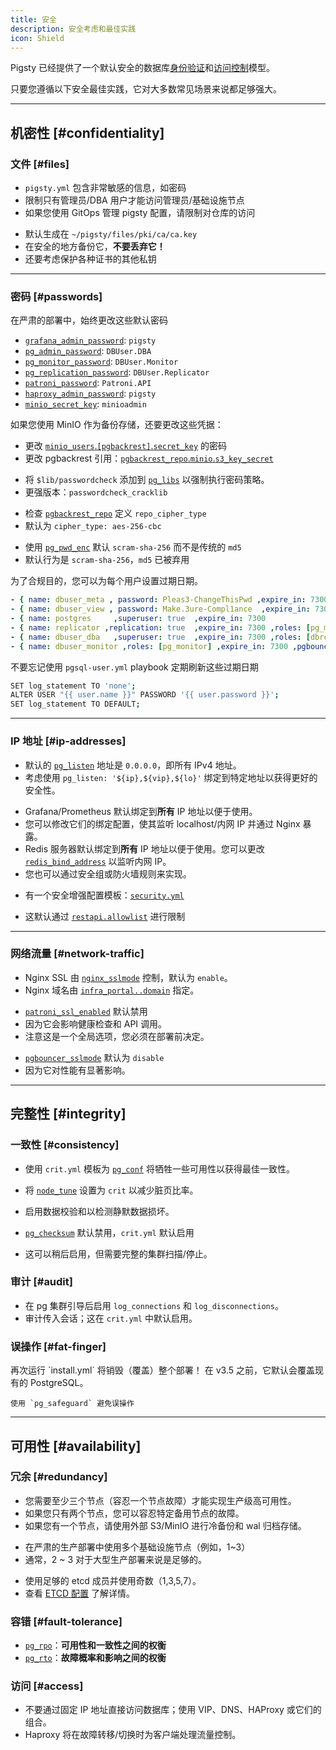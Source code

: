 ```yaml
---
title: 安全
description: 安全考虑和最佳实践
icon: Shield
---
```



Pigsty 已经提供了一个默认安全的数据库[身份验证](/zh/pgsql/hba/)和[访问控制](/zh/pgsql/acl)模型。

只要您遵循以下安全最佳实践，它对大多数常见场景来说都足够强大。



------

## 机密性 [#confidentiality]

### 文件 [#files]

<Callout title="保护您的 pigsty 配置文件" type="warn">

- `pigsty.yml` 包含非常敏感的信息，如密码
- 限制只有管理员/DBA 用户才能访问管理员/基础设施节点
- 如果您使用 GitOps 管理 pigsty 配置，请限制对仓库的访问

</Callout>

<Callout title="保护您的 CA 私钥" type="warn">

- 默认生成在 `~/pigsty/files/pki/ca/ca.key`
- 在安全的地方备份它，**不要丢弃它！**
- 还要考虑保护各种证书的其他私钥

</Callout>




------

### 密码 [#passwords]

<Callout title="不要使用默认密码" type="error">

在严肃的部署中，始终更改这些默认密码

- [`grafana_admin_password`](/zh/infra/param#grafana_admin_password): `pigsty`
- [`pg_admin_password`](/zh/pgsql/param#pg_admin_password): `DBUser.DBA`
- [`pg_monitor_password`](/zh/pgsql/param#pg_monitor_password): `DBUser.Monitor`
- [`pg_replication_password`](/zh/pgsql/param#pg_replication_password): `DBUser.Replicator`
- [`patroni_password`](/zh/pgsql/param#patroni_password): `Patroni.API`
- [`haproxy_admin_password`](/zh/node/param#haproxy_admin_password): `pigsty`
- [`minio_secret_key`](/zh/minio/param#minio_secret_key): `minioadmin`

</Callout>
    
<Callout title="更改 MinIO 凭据和 pgbackrest 引用" type="warn">

如果您使用 MinIO 作为备份存储，还要更改这些凭据：

- 更改 [`minio_users`.`[pgbackrest]`.`secret_key`](/zh/minio/param#minio_users) 的密码
- 更改 pgbackrest 引用：[`pgbackrest_repo`.`minio`.`s3_key_secret`](/zh/pgsql/param#pgbackrest_repo)

</Callout>

<Callout title="使用 passwordcheck 扩展强制使用强密码" type="warn">

- 将 `$lib/passwordcheck` 添加到 [`pg_libs`](/zh/pgsql/param#pg_libs) 以强制执行密码策略。
- 更强版本：`passwordcheck_cracklib`

</Callout>

<Callout title="使用加密算法加密远程备份" type="warn">

- 检查 [`pgbackrest_repo`](/zh/pgsql/param#pgbackrest_repo) 定义 `repo_cipher_type`
- 默认为 `cipher_type: aes-256-cbc`

</Callout>


<Callout title="为 PostgreSQL 使用高级密码加密方法" type="warn">

- 使用 [`pg_pwd_enc`](/zh/pgsql/param#pg_pwd_enc) 默认 `scram-sha-256` 而不是传统的 `md5`
- 默认行为是 `scram-sha-256`，`md5` 已被弃用

</Callout>

<Callout title="为业务用户密码添加过期日期" type="warn">

为了合规目的，您可以为每个用户设置过期日期。

```yaml
- { name: dbuser_meta , password: Pleas3-ChangeThisPwd ,expire_in: 7300 ,pgbouncer: true ,roles: [ dbrole_admin ]    ,comment: pigsty admin user }
- { name: dbuser_view , password: Make.3ure-Compl1ance  ,expire_in: 7300 ,pgbouncer: true ,roles: [ dbrole_readonly ] ,comment: read-only viewer for meta database }
- { name: postgres     ,superuser: true  ,expire_in: 7300                        ,comment: system superuser }
- { name: replicator ,replication: true  ,expire_in: 7300 ,roles: [pg_monitor, dbrole_readonly]   ,comment: system replicator }
- { name: dbuser_dba   ,superuser: true  ,expire_in: 7300 ,roles: [dbrole_admin]  ,pgbouncer: true ,pool_mode: session, pool_connlimit: 16 , comment: pgsql admin user }
- { name: dbuser_monitor ,roles: [pg_monitor] ,expire_in: 7300 ,pgbouncer: true ,parameters: {log_min_duration_statement: 1000 } ,pool_mode: session ,pool_connlimit: 8 ,comment: pgsql monitor user }
```

不要忘记使用 `pgsql-user.yml` playbook 定期刷新这些过期日期

</Callout>

<Callout title="不要将密码打印到日志" type="warn">

```bash
SET log_statement TO 'none';
ALTER USER "{{ user.name }}" PASSWORD '{{ user.password }}';
SET log_statement TO DEFAULT;
```

</Callout>



------

### IP 地址 [#ip-addresses]

<Callout title="为 postgres/pgbouncer/patroni 绑定特定 IP 地址" type="warn">

- 默认的 [`pg_listen`](/zh/pgsql/param#pg_listen) 地址是 `0.0.0.0`，即所有 IPv4 地址。
- 考虑使用 `pg_listen: '${ip},${vip},${lo}'` 绑定到特定地址以获得更好的安全性。

</Callout>

<Callout title="不要将任何端口暴露到互联网；除了 80/443，基础设施门户" type="warn">

- Grafana/Prometheus 默认绑定到**所有** IP 地址以便于使用。
- 您可以修改它们的绑定配置，使其监听 localhost/内网 IP 并通过 Nginx 暴露。
- Redis 服务器默认绑定到**所有** IP 地址以便于使用。您可以更改 [`redis_bind_address`](/zh/redis/param#redis_bind_address) 以监听内网 IP。
- 您也可以通过安全组或防火墙规则来实现。

</Callout>

<Callout title="使用 HBA 限制 postgres 客户端访问" type="warn">

- 有一个安全增强配置模板：[`security.yml`](https://github.com/pgsty/pigsty/blob/main/conf/safe.yml)

</Callout>

<Callout title="限制从基础设施/管理节点访问 patroni 管理" type="warn">

- 这默认通过 [`restapi.allowlist`](https://github.com/pgsty/pigsty/blob/main/roles/pgsql/templates/oltp.yml#L108) 进行限制


</Callout>


------

### 网络流量 [#network-traffic]

<Callout title="使用 SSL 和域名访问 Nginx" type="warn">

- Nginx SSL 由 [`nginx_sslmode`](/zh/infra/param#nginx_sslmode) 控制，默认为 `enable`。
- Nginx 域名由 [`infra_portal..domain`](/zh/infra/param#infra_portal) 指定。

</Callout>

<Callout title="使用 SSL 保护 Patroni REST API" type="warn">

- [`patroni_ssl_enabled`](/zh/pgsql/param#patroni_ssl_enabled) 默认禁用
- 因为它会影响健康检查和 API 调用。
- 注意这是一个全局选项，您必须在部署前决定。

</Callout>

<Callout title="使用 SSL 保护 Pgbouncer 客户端流量" type="warn">

- [`pgbouncer_sslmode`](/zh/pgsql/param#pgbouncer_sslmode) 默认为 `disable`
- 因为它对性能有显著影响。

</Callout>

------

## 完整性 [#integrity]

### 一致性 [#consistency]

<Callout title="为 PostgreSQL 使用一致性优先模式" type="warn">

- 使用 `crit.yml` 模板为 [`pg_conf`](/zh/pgsql/param#pg_conf) 将牺牲一些可用性以获得最佳一致性。

</Callout>

<Callout title="使用节点关键调整模板以获得更好的一致性" type="warn">

- 将 [`node_tune`](/zh/node/param#node_tune) 设置为 `crit` 以减少脏页比率。

- 启用数据校验和以检测静默数据损坏。
- [`pg_checksum`](/zh/pgsql/param#pg_checksum) 默认禁用，`crit.yml` 默认启用
- 这可以稍后启用，但需要完整的集群扫描/停止。

</Callout>

### 审计 [#audit]

<Callout title="启用连接日志进行审计" type="warn">

- 在 pg 集群引导后启用 `log_connections` 和 `log_disconnections`。
- 审计传入会话；这在 `crit.yml` 中默认启用。

</Callout>

### 误操作 [#fat-finger]

<Callout title="不要重新运行 install.yml playbook" type="error">
    再次运行 `install.yml` 将销毁（覆盖）整个部署！
</Callout>

<Callout title="谨慎重新运行 pgsql.yml" type="warn">
    在 v3.5 之前，它默认会覆盖现有的 PostgreSQL。

    使用 `pg_safeguard` 避免误操作
</Callout>




------

## 可用性 [#availability]

### 冗余 [#redundancy]

<Callout title="为严肃的生产部署使用足够的节点" type="warn">

- 您需要至少三个节点（容忍一个节点故障）才能实现生产级高可用性。
- 如果您只有两个节点，您可以容忍特定备用节点的故障。
- 如果您有一个节点，请使用外部 S3/MinIO 进行冷备份和 wal 归档存储。

</Callout>

<Callout title="在严肃的生产部署中使用多个基础设施节点" type="warn">

- 在严肃的生产部署中使用多个基础设施节点（例如，1~3）
- 通常，2 ~ 3 对于大型生产部署来说是足够的。

</Callout>

<Callout title="使用足够的 etcd 成员并使用奇数" type="warn">

- 使用足够的 etcd 成员并使用奇数（1,3,5,7）。
- 查看 [ETCD 配置](/zh/etcd/config/) 了解详情。

</Callout>


### 容错 [#fault-tolerance]

<Callout title="为 PostgreSQL 在可用性和一致性之间进行权衡" type="warn">

- [`pg_rpo`](/zh/pgsql/param#pg_rpo)：**可用性和一致性之间的权衡**
- [`pg_rto`](/zh/pgsql/param#pg_rto)：**故障概率和影响之间的权衡**

</Callout>

### 访问 [#access]

<Callout title="使用 VIP、DNS、HAProxy 而不是固定 IP" type="warn">

- 不要通过固定 IP 地址直接访问数据库；使用 VIP、DNS、HAProxy 或它们的组合。
- Haproxy 将在故障转移/切换时为客户端处理流量控制。

</Callout>